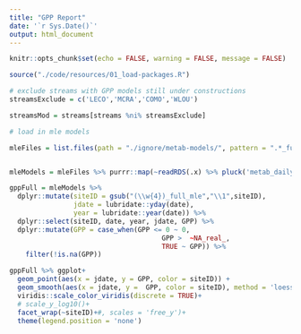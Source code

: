 ```yaml
---
title: "GPP Report"
date: '`r Sys.Date()`'
output: html_document
---
```


```r

knitr::opts_chunk$set(echo = FALSE, warning = FALSE, message = FALSE)

```

```r
source("./code/resources/01_load-packages.R")

# exclude streams with GPP models still under constructions
streamsExclude = c('LECO','MCRA','COMO','WLOU')

streamsMod = streams[streams %ni% streamsExclude]

# load in mle models

mleFiles = list.files(path = "./ignore/metab-models/", pattern = ".*_full_mle.rds", full.names = TRUE) %>% unlist


mleModels = mleFiles %>% purrr::map(~readRDS(.x) %>% pluck('metab_daily') %>% dplyr::select(date, matches('GPP'))) %>% setNames(.,gsub("./ignore/metab-models/(.*_full_mle).rds","\\1",mleFiles)) %>% bind_rows(.id = "siteID")

gppFull = mleModels %>%
  dplyr::mutate(siteID = gsub("(\\w{4})_full_mle","\\1",siteID),
                jdate = lubridate::yday(date),
                year = lubridate::year(date)) %>%
  dplyr::select(siteID, date, year, jdate, GPP) %>% 
  dplyr::mutate(GPP = case_when(GPP <= 0 ~ 0,
                                      GPP >  ~NA_real_,
                                      TRUE ~ GPP)) %>% 
    filter(!is.na(GPP))
```


```r
gppFull %>% ggplot+
  geom_point(aes(x = jdate, y = GPP, color = siteID)) +
  geom_smooth(aes(x = jdate, y =  GPP, color = siteID), method = 'loess', span = 0.25, color = "black", se = FALSE)+
  viridis::scale_color_viridis(discrete = TRUE)+
  # scale_y_log10()+
  facet_wrap(~siteID)+#, scales = 'free_y')+
  theme(legend.position = 'none')
```

